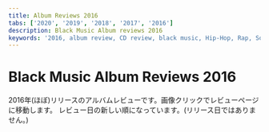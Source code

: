 ```yaml
---
title: Album Reviews 2016
tabs: ['2020', '2019', '2018', '2017', '2016']
description: Black Music Album reviews 2016
keywords: '2016, album review, CD review, black music, Hip-Hop, Rap, Soul, R&B'
---
```



# Black Music Album Reviews 2016

<PageDescription>

2016年(ほぼ)リリースのアルバムレビューです。画像クリックでレビューページに移動します。
レビュー日の新しい順になっています。(リリース日ではありません。)

</PageDescription>

<Row>
<Column colMd={2} colLg={3} noGutterMdLeft>
	<Review1 />
</Column>
<Column colMd={2} colLg={3} noGutterMdLeft>
	<Review2 />
</Column>
<Column colMd={2} colLg={3} noGutterMdLeft>
  <Review3 />
</Column>
<Column colMd={2} colLg={3} noGutterMdLeft>
  <Review4 />
</Column>
</Row>

<Row>
<Column colMd={2} colLg={3} noGutterMdLeft>
  <Review5 />
</Column>
<Column colMd={2} colLg={3} noGutterMdLeft>
  <Review6 />
</Column>
<Column colMd={2} colLg={3} noGutterMdLeft>
  <Review7 />
</Column>
<Column colMd={2} colLg={3} noGutterMdLeft>
  <Review8 />
</Column>
</Row>

<Row>
<Column colMd={2} colLg={3} noGutterMdLeft>
	<Review9 />
</Column>
<Column colMd={2} colLg={3} noGutterMdLeft>
	<Review10 />
</Column>
<Column colMd={2} colLg={3} noGutterMdLeft>
	<Review11 />
</Column>
<Column colMd={2} colLg={3} noGutterMdLeft>
	<Review12 />
</Column>
</Row>

<Row>
<Column colMd={2} colLg={3} noGutterMdLeft>
	<Review13 />
</Column>
<Column colMd={2} colLg={3} noGutterMdLeft>
	<Review14 />
</Column>
<Column colMd={2} colLg={3} noGutterMdLeft>
	<Review15 />
</Column>
<Column colMd={2} colLg={3} noGutterMdLeft>
	<Review16 />
</Column>
</Row>

<Row>
<Column colMd={2} colLg={3} noGutterMdLeft>
	<Review17 />
</Column>
<Column colMd={2} colLg={3} noGutterMdLeft>
	<Review18 />
</Column>
<Column colMd={2} colLg={3} noGutterMdLeft>
	<Review19 />
</Column>
<Column colMd={2} colLg={3} noGutterMdLeft>
	<Review20 />
</Column>
</Row>

<Row>
<Column colMd={2} colLg={3} noGutterMdLeft>
	<Review21 />
</Column>
<Column colMd={2} colLg={3} noGutterMdLeft>
	<Review22 />
</Column>
<Column colMd={2} colLg={3} noGutterMdLeft>
	<Review23 />
</Column>
<Column colMd={2} colLg={3} noGutterMdLeft>
	<Review24 />
</Column>
</Row>

<Row>
<Column colMd={2} colLg={3} noGutterMdLeft>
	<Review25 />
</Column>
<Column colMd={2} colLg={3} noGutterMdLeft>
	<Review26 />
</Column>
<Column colMd={2} colLg={3} noGutterMdLeft>
	<Review27 />
</Column>
<Column colMd={2} colLg={3} noGutterMdLeft>
	<Review28 />
</Column>
</Row>

<Row>
<Column colMd={2} colLg={3} noGutterMdLeft>
	<Review29 />
</Column>
<Column colMd={2} colLg={3} noGutterMdLeft>
	<Review30 />
</Column>
<Column colMd={2} colLg={3} noGutterMdLeft>
	<Review31 />
</Column>
<Column colMd={2} colLg={3} noGutterMdLeft>
	<Review32 />
</Column>
</Row>

<Row>
<Column colMd={2} colLg={3} noGutterMdLeft>
	<Review33 />
</Column>
<Column colMd={2} colLg={3} noGutterMdLeft>
	<Review34 />
</Column>
<Column colMd={2} colLg={3} noGutterMdLeft>
	<Review35 />
</Column>
<Column colMd={2} colLg={3} noGutterMdLeft>
	<Review36 />
</Column>
</Row>

<Row>
<Column colMd={2} colLg={3} noGutterMdLeft>
	<Review37 />
</Column>
<Column colMd={2} colLg={3} noGutterMdLeft>
	<Review38 />
</Column>
<Column colMd={2} colLg={3} noGutterMdLeft>
	<Review39 />
</Column>
<Column colMd={2} colLg={3} noGutterMdLeft>
	<Review40 />
</Column>
</Row>

<Row>
<Column colMd={2} colLg={3} noGutterMdLeft>
	<Review41 />
</Column>
</Row>